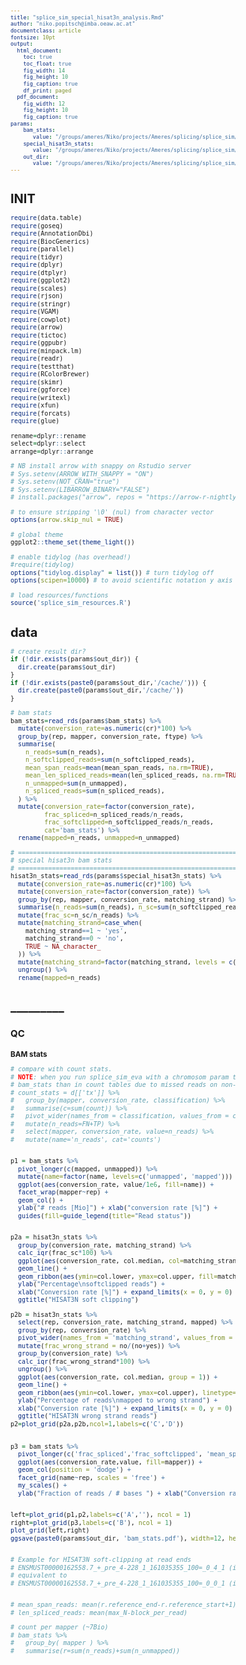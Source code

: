 ```yaml
---
title: "splice_sim_special_hisat3n_analysis.Rmd"
author: "niko.popitsch@imba.oeaw.ac.at"
documentclass: article
fontsize: 10pt
output:
  html_document:
    toc: true
    toc_float: true
    fig_width: 14
    fig_height: 10
    fig_caption: true
    df_print: paged
  pdf_document:
    fig_width: 12
    fig_height: 10
    fig_caption: true
params:
    bam_stats:
       value: "/groups/ameres/Niko/projects/Ameres/splicing/splice_sim/splice_sim_paper/replicate_data_kss/bamstats.rds"
    special_hisat3n_stats:
       value: "/groups/ameres/Niko/projects/Ameres/splicing/splice_sim/splice_sim_paper/replicate_data_kss/special_hisat3n_stats.rds"
    out_dir:
       value: "/groups/ameres/Niko/projects/Ameres/splicing/splice_sim/splice_sim_paper/analysis_kss/"
---
```

<style type="text/css">
body, td {
   font-size: 10px;
}
code.r{
  font-size: 10px;
}
pre {
  font-size: 10px
}
div.blue pre { background-color:lightblue; }
div.blue pre.r { background-color:blue; }
</style>

<!--
rmarkdown::render('splice_sim_paper.Rmd', 'html_document')
-->

# INIT

```r
require(data.table)
require(goseq)
require(AnnotationDbi)
require(BiocGenerics)
require(parallel)
require(tidyr)
require(dplyr)
require(dtplyr)
require(ggplot2)
require(scales)
require(rjson)
require(stringr)
require(VGAM)
require(cowplot)
require(arrow)
require(tictoc)
require(ggpubr)
require(minpack.lm)
require(readr)
require(testthat)
require(RColorBrewer)
require(skimr)
require(ggforce)
require(writexl)
require(xfun)
require(forcats)
require(glue)

rename=dplyr::rename
select=dplyr::select
arrange=dplyr::arrange

# NB install arrow with snappy on Rstudio server
# Sys.setenv(ARROW_WITH_SNAPPY = "ON")
# Sys.setenv(NOT_CRAN="true")
# Sys.setenv(LIBARROW_BINARY="FALSE")
# install.packages("arrow", repos = "https://arrow-r-nightly.s3.amazonaws.com")

# to ensure stripping '\0' (nul) from character vector
options(arrow.skip_nul = TRUE)

# global theme
ggplot2::theme_set(theme_light())

# enable tidylog (has overhead!)
#require(tidylog)
options("tidylog.display" = list()) # turn tidylog off
options(scipen=10000) # to avoid scientific notation y axis 

# load resources/functions
source('splice_sim_resources.R')
```


# data

```r

# create result dir?
if (!dir.exists(params$out_dir)) {
  dir.create(params$out_dir)
} 
if (!dir.exists(paste0(params$out_dir,'/cache/'))) {
  dir.create(paste0(params$out_dir,'/cache/'))
} 

# bam stats
bam_stats=read_rds(params$bam_stats) %>% 
  mutate(conversion_rate=as.numeric(cr)*100) %>% 
  group_by(rep, mapper, conversion_rate, ftype) %>% 
  summarise(
    n_reads=sum(n_reads),
    n_softclipped_reads=sum(n_softclipped_reads),
    mean_span_reads=mean(mean_span_reads, na.rm=TRUE),
    mean_len_spliced_reads=mean(len_spliced_reads, na.rm=TRUE),
    n_unmapped=sum(n_unmapped),
    n_spliced_reads=sum(n_spliced_reads),
  ) %>% 
  mutate(conversion_rate=factor(conversion_rate), 
         frac_spliced=n_spliced_reads/n_reads,
         frac_softclipped=n_softclipped_reads/n_reads,
         cat='bam_stats') %>% 
  rename(mapped=n_reads, unmapped=n_unmapped) 

# ===========================================================
# special hisat3n bam stats
# ===========================================================
hisat3n_stats=read_rds(params$special_hisat3n_stats) %>% 
  mutate(conversion_rate=as.numeric(cr)*100) %>% 
  mutate(conversion_rate=factor(conversion_rate)) %>% 
  group_by(rep, mapper, conversion_rate, matching_strand) %>% 
  summarise(n_reads=sum(n_reads), n_sc=sum(n_softclipped_reads)) %>% 
  mutate(frac_sc=n_sc/n_reads) %>% 
  mutate(matching_strand=case_when(
    matching_strand==1 ~ 'yes',
    matching_strand==0 ~ 'no',
    TRUE ~ NA_character_
  )) %>% 
  mutate(matching_strand=factor(matching_strand, levels = c("no", "yes"))) %>% 
  ungroup() %>% 
  rename(mapped=n_reads)

```


# _________
## QC

### BAM stats
```r

# compare with count stats. 
# NOTE: when you run splice_sim_eva with a chromosom param then there are slightly more reads in 
# bam_stats than in count tables due to missed reads on non-canonical chrom .
# count_stats = d[['tx']] %>% 
#   group_by(mapper, conversion_rate, classification) %>% 
#   summarise(c=sum(count)) %>% 
#   pivot_wider(names_from = classification, values_from = c) %>% 
#   mutate(n_reads=FN+TP) %>% 
#   select(mapper, conversion_rate, value=n_reads) %>% 
#   mutate(name='n_reads', cat='counts')


p1 = bam_stats %>% 
  pivot_longer(c(mapped, unmapped)) %>% 
  mutate(name=factor(name, levels=c('unmapped', 'mapped'))) %>% 
  ggplot(aes(conversion_rate, value/1e6, fill=name)) +
  facet_wrap(mapper~rep) +
  geom_col() +
  ylab("# reads [Mio]") + xlab("conversion rate [%]") + 
  guides(fill=guide_legend(title="Read status"))


p2a = hisat3n_stats %>% 
  group_by(conversion_rate, matching_strand) %>% 
  calc_iqr(frac_sc*100) %>% 
  ggplot(aes(conversion_rate, col.median, col=matching_strand, group=matching_strand)) +
  geom_line() + 
  geom_ribbon(aes(ymin=col.lower, ymax=col.upper, fill=matching_strand), linetype=0, alpha=0.2) +
  ylab("Percentage\nsoftclipped reads") +
  xlab("Conversion rate [%]") + expand_limits(x = 0, y = 0) +
  ggtitle("HISAT3N soft clipping") 

p2b = hisat3n_stats %>% 
  select(rep, conversion_rate, matching_strand, mapped) %>% 
  group_by(rep, conversion_rate) %>% 
  pivot_wider(names_from = 'matching_strand', values_from = 'mapped') %>% 
  mutate(frac_wrong_strand = no/(no+yes)) %>% 
  group_by(conversion_rate) %>% 
  calc_iqr(frac_wrong_strand*100) %>% 
  ungroup() %>% 
  ggplot(aes(conversion_rate, col.median, group = 1)) +
  geom_line() + 
  geom_ribbon(aes(ymin=col.lower, ymax=col.upper), linetype=0, alpha=0.2) +
  ylab("Percentage of reads\nmapped to wrong strand") +
  xlab("Conversion rate [%]") + expand_limits(x = 0, y = 0) +
  ggtitle("HISAT3N wrong strand reads") 
p2=plot_grid(p2a,p2b,ncol=1,labels=c('C','D'))
  

p3 = bam_stats %>%
  pivot_longer(c('frac_spliced','frac_softclipped', 'mean_span_reads', 'mean_len_spliced_reads')) %>% 
  ggplot(aes(conversion_rate,value, fill=mapper)) +
  geom_col(position = 'dodge') +
  facet_grid(name~rep, scales = 'free') +
  my_scales() + 
  ylab("Fraction of reads / # bases ") + xlab("Conversion rate [%]")


left=plot_grid(p1,p2,labels=c('A',''), ncol = 1)
right=plot_grid(p3,labels=c('B'), ncol = 1)
plot_grid(left,right)
ggsave(paste0(params$out_dir, 'bam_stats.pdf'), width=12, height=9)


# Example for HISAT3N soft-clipping at read ends
# ENSMUST00000162558.7_+_pre_4-228_1_161035355_100=_0_4_1 (in rep3/big4_slamseq_nf.cr0.1.HISAT3N.final.bam): 1S99M
# equivalent to
# ENSMUST00000162558.7_+_pre_4-228_1_161035355_100=_0_0_1 (in rep3/big4_slamseq_nf.cr0.HISAT3N.final.bam): 100M


# mean_span_reads: mean(r.reference_end-r.reference_start+1)
# len_spliced_reads: mean(max_N-block_per_read)

# count per mapper (~7Bio)
# bam_stats %>% 
#   group_by( mapper ) %>% 
#   summarise(r=sum(n_reads)+sum(n_unmapped))

```
